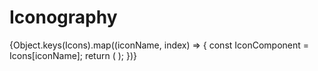 

<Meta title='Iconography' />

# Iconography

<IconGallery>
	{Object.keys(Icons).map((iconName, index) => {
		const IconComponent = Icons[iconName];
		return (
			<IconItem key={index} name={iconName}>
				<IconComponent />
			</IconItem>
		);
	})}
</IconGallery>
